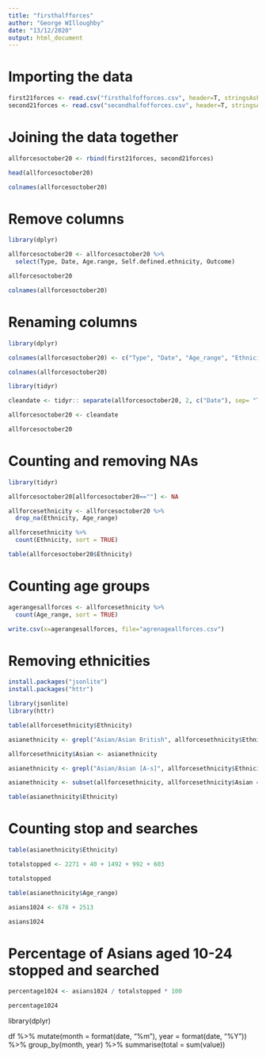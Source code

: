 ```yaml
---
title: "firsthalfforces"
author: "George WIlloughby"
date: "13/12/2020"
output: html_document
---
```


# Importing the data

```r
first21forces <- read.csv("firsthalfofforces.csv", header=T, stringsAsFactors = FALSE)
second21forces <- read.csv("secondhalfofforces.csv", header=T, stringsAsFactors = FALSE)
```

# Joining the data together

```r
allforcesoctober20 <- rbind(first21forces, second21forces)

head(allforcesoctober20)
```

```r
colnames(allforcesoctober20)
```


# Remove columns

```r
library(dplyr)

allforcesoctober20 <- allforcesoctober20 %>%
  select(Type, Date, Age.range, Self.defined.ethnicity, Outcome)

allforcesoctober20
```

```r
colnames(allforcesoctober20)
```

# Renaming columns

```r
library(dplyr)

colnames(allforcesoctober20) <- c("Type", "Date", "Age_range", "Ethnicity", "Outcome")

colnames(allforcesoctober20)
```

```r
library(tidyr)
```

```r
cleandate <- tidyr:: separate(allforcesoctober20, 2, c("Date"), sep= "T")

allforcesoctober20 <- cleandate

allforcesoctober20
```

# Counting and removing NAs

```r
library(tidyr)

allforcesoctober20[allforcesoctober20==""] <- NA

allforcesethnicity <- allforcesoctober20 %>%
  drop_na(Ethnicity, Age_range)

allforcesethnicity %>%
  count(Ethnicity, sort = TRUE)
```

```r
table(allforcesoctober20$Ethnicity)
```

# Counting age groups

```r
agerangesallforces <- allforcesethnicity %>%
  count(Age_range, sort = TRUE)

write.csv(x=agerangesallforces, file="agrenageallforces.csv")
```





# Removing ethnicities

```r
install.packages("jsonlite")
install.packages("httr")
```

```r
library(jsonlite)
library(httr)
```


```r
table(allforcesethnicity$Ethnicity)
```

```r
asianethnicity <- grepl("Asian/Asian British", allforcesethnicity$Ethnicity)

allforcesethnicity$Asian <- asianethnicity

asianethnicity <- grepl("Asian/Asian [A-s]", allforcesethnicity$Ethnicity)

asianethnicity <- subset(allforcesethnicity, allforcesethnicity$Asian == TRUE)

table(asianethnicity$Ethnicity)
```

# Counting stop and searches

```r
table(asianethnicity$Ethnicity)
```

```r
totalstopped <- 2271 + 40 + 1492 + 992 + 603

totalstopped
```


```r
table(asianethnicity$Age_range)
```


```r
asians1024 <- 678 + 2513

asians1024
```


# Percentage of Asians aged 10-24 stopped and searched

```r
percentage1024 <- asians1024 / totalstopped * 100

percentage1024
```




library(dplyr)

df %>%
mutate(month = format(date, "%m"), year = format(date, "%Y")) %>%
group_by(month, year) %>%
summarise(total = sum(value))








